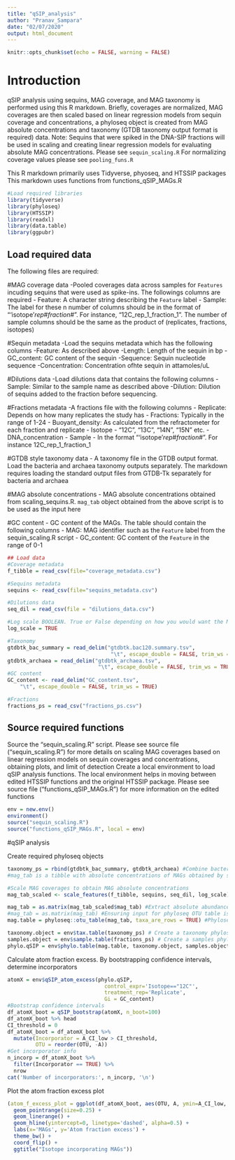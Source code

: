 ---
title: "qSIP_analysis"
author: "Pranav_Sampara"
date: "02/07/2020"
output: html_document
---

```{r setup, include=FALSE}
knitr::opts_chunk$set(echo = FALSE, warning = FALSE)
```

# Introduction
qSIP analysis using sequins, MAG coverage, and MAG taxonomy is performed using this R markdown. Briefly, coverages are normalized, MAG coverages are then scaled based on linear regression models from sequin coverage and concentrations, a phyloseq object is created from MAG absolute concentrations and taxonomy (GTDB taxonomy output format is required) data.
Note: Sequins that were spiked in the DNA-SIP fractions will be used in scaling and creating linear regression models for evaluating absolute MAG concentrations. Please see `sequin_scaling.R`
For normalizing coverage values please see `pooling_funs.R`

This R markdown primarily uses Tidyverse, phyoseq, and HTSSIP packages
This markdown uses functions from functions_qSIP_MAGs.R
```{r Load libraries}
#Load required libraries
library(tidyverse)
library(phyloseq)
library(HTSSIP)
library(readxl)
library(data.table)
library(ggpubr)
```

## Load required data 

The following files are required:

#MAG coverage data
-Pooled coverages data across samples for `Features` incuding sequins that were used as spike-ins. The followings columns are required
    - Feature: A character string describing the `Feature` label
    - Sample: The label for these n number of columns should be in the format of "'isotope'_rep_#_fraction_#". For instance, "12C_rep_1_fraction_1". The number of sample columns should be the same as the product of (replicates, fractions, isotopes)
    
#Sequin metadata
-Load the sequins metadata which has the following columns
    -Feature: As described above
    -Length: Length of the sequin in bp
    -GC_content: GC content of the sequin
    -Sequence: Sequin nucleotide sequence
    -Concentration: Concentration ofhte sequin in attamoles/uL
    
#Dilutions data
-Load dilutions data that contains the following columns
    -Sample: Similar to the sample name as described above
    -Dilution: Dilution of sequins added to the fraction before sequencing.

#Fractions metadata
-A fractions file with the following columns
    - Replicate: Depends on how many replicates the study has
    - Fractions: Typically in the range of 1-24
    - Buoyant_density: As calculated from the refractometer for each fraction and replicate
    - Isotope - "12C", "13C", "14N", "15N" etc.
    - DNA_concentration
    - Sample - In the format "'isotope'_rep_#_fraction_#". For instance 12C_rep_1_fraction_1

#GTDB style taxonomy data
- A taxonomy file in the GTDB output format. Load the bacteria and archaea taxonomy outputs separately. The markdown requires loading the standard output files from GTDB-Tk separately for bacteria and archaea

#MAG absolute concentrations
- MAG absolute concentrations obtained from scaling_sequins.R. 
`mag_tab` object obtained from the above script is to be used as the input here

#GC content
- GC content of the MAGs. The table should contain the following columns
    - MAG: MAG identifier such as the `Feature` label from the sequin_scaling.R script
    - GC_content: GC content of the `Feature` in the range of 0-1
```{r Load data}
## Load data
#Coverage metadata
f_tibble = read_csv(file="coverage_metadata.csv")

#Sequins metadata
sequins <- read_csv(file="sequins_metadata.csv")

#Dilutions data
seq_dil = read_csv(file = "dilutions_data.csv")

#Log scale BOOLEAN. True or False depending on how you would want the MAG coverages to be scaled. Select TRUE if you need MAG concentrations scaled on the log scale
log_scale = TRUE

#Taxonomy
gtdbtk_bac_summary = read_delim("gtdbtk.bac120.summary.tsv", 
                                 "\t", escape_double = FALSE, trim_ws = TRUE)
gtdbtk_archaea = read_delim("gtdbtk_archaea.tsv", 
                             "\t", escape_double = FALSE, trim_ws = TRUE)
#GC content
GC_content <- read_delim("GC_content.tsv", 
    "\t", escape_double = FALSE, trim_ws = TRUE)

#Fractions
fractions_ps = read_csv("fractions_ps.csv")
```

## Source required functions

Source the "sequin_scaling.R" script. Please see source file ("sequin_scaling.R") for more details on scaling MAG coverages based on linear regression models on sequin coverages and concentrations, obtaining plots, and limit of detection
Create a local environment to load qSIP analysis functions. The local environment helps in moving between edited HTSSIP functions and the original HTSSIP package. Please see source file ("functions_qSIP_MAGs.R") for more information on the edited functions

```{r Source functions}
env = new.env()
environment()
source("sequin_scaling.R")
source("functions_qSIP_MAGs.R", local = env)
```

#qSIP analysis

Create required phyloseq objects 

```{r Make phyloseq objects}
taxonomy_ps = rbind(gtdbtk_bac_summary, gtdbtk_archaea) #Combine bacteria and archaea taxonomy files if necessary
#mag_tab is a tibble with absolute concentrations of MAGs obtained by scaling MAG coverages using linear regression models on sequin coverages and concentration

#Scale MAG coverages to obtain MAG absolute concentrations
mag_tab_scaled <- scale_features(f_tibble, sequins, seq_dil, log_scale)

mag_tab = as.matrix(mag_tab_scaled$mag_tab) #Extract absolute abundances as a matrix
#mag_tab = as.matrix(mag_tab) #Ensuring input for phyloseq OTU table is in a matrix format
mag.table = phyloseq::otu_table(mag_tab, taxa_are_rows = TRUE) #Phyloseq OTU table

taxonomy.object = env$tax.table(taxonomy_ps) # Create a taxonomy phyloseq object
samples.object = env$sample.table(fractions_ps) # Create a samples phyloseq object
phylo.qSIP = env$phylo.table(mag.table, taxonomy.object, samples.object) # Make a phyloseq table for downstream qSIP analysis
```

Calculate atom fraction excess. By bootstrapping confidence intervals, determine incorporators

```{r Calculate atom fraction excess}
atomX = env$qSIP_atom_excess(phylo.qSIP,
                               control_expr='Isotope=="12C"',
                               treatment_rep='Replicate',
                               Gi = GC_content)
#Bootstrap confidence intervals
df_atomX_boot = qSIP_bootstrap(atomX, n_boot=100)
df_atomX_boot %>% head
CI_threshold = 0
df_atomX_boot = df_atomX_boot %>%
  mutate(Incorporator = A_CI_low > CI_threshold,
         OTU = reorder(OTU, -A))
#Get incorporator info
n_incorp = df_atomX_boot %>%
  filter(Incorporator == TRUE) %>%
  nrow 
cat('Number of incorporators:', n_incorp, '\n')
```

Plot the atom fraction excess plot

```{r Plot atom fraction excess}
(atom_f_excess_plot = ggplot(df_atomX_boot, aes(OTU, A, ymin=A_CI_low, ymax=A_CI_high, color=Incorporator)) +
  geom_pointrange(size=0.25) +
  geom_linerange() +
  geom_hline(yintercept=0, linetype='dashed', alpha=0.5) +
  labs(x='MAGs', y='Atom fraction excess') +
  theme_bw() +
  coord_flip() +
  ggtitle("Isotope incorporating MAGs"))
```
